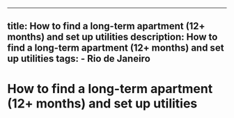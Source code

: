 ---
  title: How to find a long-term apartment (12+ months) and set up utilities
  description: How to find a long-term apartment (12+ months) and set up utilities
  tags:
    - Rio de Janeiro
  ---
  # How to find a long-term apartment (12+ months) and set up utilities
  